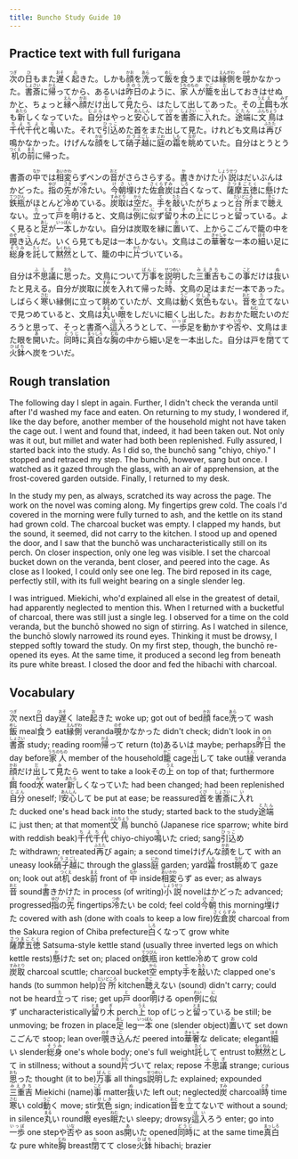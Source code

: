 ```yaml
---
title: Buncho Study Guide 10
---
```


## Practice text with full furigana

<p>
<ruby><rb>次</rb><rt>つぎ</rt></ruby>の<ruby><rb>日</rb><rt>ひ</rt></ruby>もまた<ruby><rb>遅</rb><rt>おそ</rt></ruby>く<ruby><rb>起</rb><rt>お</rt></ruby>きた。しかも<ruby><rb>顔</rb><rt>かお</rt></ruby>を<ruby><rb>洗</rb><rt>あら</rt></ruby>って<ruby><rb>飯</rb><rt>めし</rt></ruby>を<ruby><rb>食</rb><rt>く</rt></ruby>うまでは<ruby><rb>縁側</rb><rt>えんがわ</rt></ruby>を<ruby><rb>覗</rb><rt>のぞ</rt></ruby>かなかった。<ruby><rb>書斎</rb><rt>しょさい</rt></ruby>に<ruby><rb>帰</rb><rt>かえ</rt></ruby>ってから、あるいは<ruby><rb>昨日</rb><rt>きのう</rt></ruby>のように、<ruby><rb>家人</rb><rt>うちのもの</rt></ruby>が<ruby><rb>籠</rb><rt>かご</rt></ruby>を<ruby><rb>出</rb><rt>だ</rt></ruby>しておきはせぬかと、ちょっと<ruby><rb>縁</rb><rt>えん</rt></ruby>へ<ruby><rb>顔</rb><rt>かお</rt></ruby>だけ<ruby><rb>出</rb><rt>だ</rt></ruby>して<ruby><rb>見</rb><rt>み</rt></ruby>たら、はたして出してあった。その<ruby><rb>上</rb><rt>うえ</rt></ruby><ruby><rb>餌</rb><rt>え</rt></ruby>も<ruby><rb>水</rb><rt>みず</rt></ruby>も<ruby><rb>新</rb><rt>あたら</rt></ruby>しくなっていた。<ruby><rb>自分</rb><rt>じぶん</rt></ruby>はやっと<ruby><rb>安心</rb><rt>あんしん</rt></ruby>して<ruby><rb>首</rb><rt>くび</rt></ruby>を<ruby><rb>書斎</rb><rt>しょさい</rt></ruby>に<ruby><rb>入</rb><rt>い</rt></ruby>れた。<ruby><rb>途端</rb><rt>とたん</rt></ruby>に<ruby><rb>文鳥</rb><rt>ぶんちょう</rt></ruby>は<ruby><rb>千代千代</rb><rt>ちよちよ</rt></ruby>と<ruby><rb>鳴</rb><rt>な</rt></ruby>いた。それで<ruby><rb>引込</rb><rt>ひっこ</rt></ruby>めた首をまた出して見た。けれども文鳥は<ruby><rb>再</rb><rt>ふたた</rt></ruby>び鳴かなかった。けげんな<ruby><rb>顔</rb><rt>かお</rt></ruby>をして<ruby><rb>硝子</rb><rt>ガラス</rt></ruby><ruby><rb>越</rb><rt>ごし</rt></ruby>に<ruby><rb>庭</rb><rt>にわ</rt></ruby>の<ruby><rb>霜</rb><rt>しも</rt></ruby>を<ruby><rb>眺</rb><rt>なが</rt></ruby>めていた。自分はとうとう<ruby><rb>机</rb><rt>つくえ</rt></ruby>の<ruby><rb>前</rb><rt>まえ</rt></ruby>に帰った。
</p>

<p>
書斎の<ruby><rb>中</rb><rt>なか</rt></ruby>では<ruby><rb>相変</rb><rt>あいかわ</rt></ruby>らずペンの<ruby><rb>音</rb><rt>おと</rt></ruby>がさらさらする。<ruby><rb>書</rb><rt>か</rt></ruby>きかけた<ruby><rb>小説</rb><rt>しょうせつ</rt></ruby>はだいぶんはかどった。<ruby><rb>指</rb><rt>ゆび</rt></ruby>の<ruby><rb>先</rb><rt>さき</rt></ruby>が<ruby><rb>冷</rb><rt>つめ</rt></ruby>たい。<ruby><rb>今朝</rb><rt>けさ</rt></ruby><ruby><rb>埋</rb><rt>い</rt></ruby>けた<ruby><rb>佐倉炭</rb><rt>さくらずみ</rt></ruby>は<ruby><rb>白</rb><rt>しろ</rt></ruby>くなって、<ruby><rb>薩摩五徳</rb><rt>さつまごとく</rt></ruby>に<ruby><rb>懸</rb><rt>か</rt></ruby>けた<ruby><rb>鉄瓶</rb><rt>てつびん</rt></ruby>がほとんど<ruby><rb>冷</rb><rt>さ</rt></ruby>めている。<ruby><rb>炭取</rb><rt>すみとり</rt></ruby>は<ruby><rb>空</rb><rt>から</rt></ruby>だ。<ruby><rb>手</rb><rt>て</rt></ruby>を<ruby><rb>敲</rb><rt>たた</rt></ruby>いたがちょっと<ruby><rb>台所</rb><rt>だいどころ</rt></ruby>まで<ruby><rb>聴</rb><rt>きこ</rt></ruby>えない。<ruby><rb>立</rb><rt>た</rt></ruby>って<ruby><rb>戸</rb><rt>と</rt></ruby>を<ruby><rb>明</rb><rt>あ</rt></ruby>けると、文鳥は<ruby><rb>例</rb><rt>れい</rt></ruby>に<ruby><rb>似</rb><rt>に</rt></ruby>ず<ruby><rb>留</rb><rt>とま</rt></ruby>り<ruby><rb>木</rb><rt>ぎ</rt></ruby>の<ruby><rb>上</rb><rt>うえ</rt></ruby>にじっと<ruby><rb>留</rb><rt>とま</rt></ruby>っている。よく見ると<ruby><rb>足</rb><rt>あし</rt></ruby>が<ruby><rb>一本</rb><rt>いっぽん</rt></ruby>しかない。自分は炭取を縁に<ruby><rb>置</rb><rt>お</rt></ruby>いて、上からこごんで籠の中を<ruby><rb>覗</rb><rt>のぞ</rt></ruby>き<ruby><rb>込</rb><rt>こ</rt></ruby>んだ。いくら見ても足は一本しかない。文鳥はこの<ruby><rb>華奢</rb><rt>きゃしゃ</rt></ruby>な一本の<ruby><rb>細</rb><rt>ほそ</rt></ruby>い足に<ruby><rb>総身</rb><rt>そうみ</rt></ruby>を<ruby><rb>託</rb><rt>たく</rt></ruby>して<ruby><rb>黙然</rb><rt>もくねん</rt></ruby>として、籠の中に<ruby><rb>片</rb><rt>かた</rt></ruby>づいている。
</p>

<p>
自分は<ruby><rb>不思議</rb><rt>ふしぎ</rt></ruby>に<ruby><rb>思</rb><rt>おも</rt></ruby>った。文鳥について<ruby><rb>万事</rb><rt>ばんじ</rt></ruby>を<ruby><rb>説明</rb><rt>せつめい</rt></ruby>した<ruby><rb>三重吉</rb><rt>みえきち</rt></ruby>もこの<ruby><rb>事</rb><rt>こと</rt></ruby>だけは<ruby><rb>抜</rb><rt>ぬ</rt></ruby>いたと見える。自分が炭取に<ruby><rb>炭</rb><rt>すみ</rt></ruby>を入れて帰った<ruby><rb>時</rb><rt>とき</rt></ruby>、文鳥の足はまだ一本であった。しばらく<ruby><rb>寒</rb><rt>さむ</rt></ruby>い縁側に立って眺めていたが、文鳥は<ruby><rb>動</rb><rt>うご</rt></ruby>く<ruby><rb>気色</rb><rt>けしき</rt></ruby>もない。<ruby><rb>音</rb><rt>おと</rt></ruby>を<ruby><rb>立</rb><rt>た</rt></ruby>てないで見つめていると、文鳥は<ruby><rb>丸</rb><rt>まる</rt></ruby>い<ruby><rb>眼</rb><rt>め</rt></ruby>をしだいに細くし出した。おおかた<ruby><rb>眠</rb><rt>ねむ</rt></ruby>たいのだろうと思って、そっと書斎へ<ruby><rb>這入</rb><rt>はい</rt></ruby>ろうとして、<ruby><rb>一歩</rb><rt>いっぽ</rt></ruby>足を動かすや<ruby><rb>否</rb><rt>いな</rt></ruby>や、文鳥はまた眼を<ruby><rb>開</rb><rt>あ</rt></ruby>いた。<ruby><rb>同時</rb><rt>どうじ</rt></ruby>に<ruby><rb>真白</rb><rt>まっしろ</rt></ruby>な<ruby><rb>胸</rb><rt>むね</rt></ruby>の中から細い足を一本出した。自分は戸を<ruby><rb>閉</rb><rt>た</rt></ruby>てて<ruby><rb>火鉢</rb><rt>ひばち</rt></ruby>へ炭をついだ。
</p>


## Rough translation

The following day I slept in again. Further, I didn't check the veranda until after I'd washed my face and eaten. On returning to my study, I wondered if, like the day before, another member of the household might not have taken the cage out. I went and found that, indeed, it had been taken out. Not only was it out, but millet and water had both been replenished. Fully assured, I started back into the study. As I did so, the bunchō sang "chiyo, chiyo." I stopped and retraced my step. The bunchō, however, sang but once. I watched as it gazed through the glass, with an air of apprehension, at the frost-covered garden outside. Finally, I returned to my desk.

In the study my pen, as always, scratched its way across the page. The work on the novel was coming along. My fingertips grew cold. The coals I'd covered in the morning were fully turned to ash, and the kettle on its stand had grown cold. The charcoal bucket was empty. I clapped my hands, but the sound, it seemed, did not carry to the kitchen. I stood up and opened the door, and I saw that the bunchō was uncharacteristically still on its perch. On closer inspection, only one leg was visible. I set the charcoal bucket down on the veranda, bent closer, and peered into the cage. As close as I looked, I could only see one leg. The bird reposed in its cage, perfectly still, with its full weight bearing on a single slender leg.

I was intrigued. Miekichi, who'd explained all else in the greatest of detail, had apparently neglected to mention this. When I returned with a bucketful of charcoal, there was still just a single leg. I observed for a time on the cold veranda, but the bunchō showed no sign of stirring. As I watched in silence, the bunchō slowly narrowed its round eyes. Thinking it must be drowsy, I stepped softly toward the study. On my first step, though, the bunchō re-opened its eyes. At the same time, it produced a second leg from beneath its pure white breast. I closed the door and fed the hibachi with charcoal.  


## Vocabulary

<p>
<span class="vocabstudy"><ruby><rb>次</rb><rt>つぎ</rt></ruby>&nbsp;next</span><span class="vocabstudy"><ruby><rb>日</rb><rt>ひ</rt></ruby>&nbsp;day</span><span class="vocabstudy"><ruby><rb>遅</rb><rt>おそ</rt></ruby>く&nbsp;late</span><span class="vocabstudy"><ruby><rb>起</rb><rt>お</rt></ruby>きた&nbsp;woke up; got out of bed</span><span class="vocabstudy"><ruby><rb>顔</rb><rt>かお</rt></ruby>&nbsp;face</span><span class="vocabstudy"><ruby><rb>洗</rb><rt>あら</rt></ruby>って&nbsp;wash</span><span class="vocabstudy"><ruby><rb>飯</rb><rt>めし</rt></ruby>&nbsp;meal</span><span class="vocabstudy"><ruby><rb>食</rb><rt>く</rt></ruby>う&nbsp;eat</span><span class="vocabstudy"><ruby><rb>縁側</rb><rt>えんがわ</rt></ruby>&nbsp;veranda</span><span class="vocabstudy"><ruby><rb>覗</rb><rt>のぞ</rt></ruby>かなかった&nbsp;didn't check; didn't look in on</span><span class="vocabstudy"><ruby><rb>書斎</rb><rt>しょさい</rt></ruby>&nbsp;study; reading room</span><span class="vocabstudy"><ruby><rb>帰</rb><rt>かえ</rt></ruby>って&nbsp;return (to)</span><span class="vocabstudy">あるいは&nbsp;maybe; perhaps</span><span class="vocabstudy"><ruby><rb>昨日</rb><rt>きのう</rt></ruby>&nbsp;the day before</span><span class="vocabstudy"><ruby><rb>家人</rb><rt>うちのもの</rt></ruby>&nbsp;member of the household</span><span class="vocabstudy"><ruby><rb>籠</rb><rt>かご</rt></ruby>&nbsp;cage</span><span class="vocabstudy"><ruby><rb>出</rb><rt>だ</rt></ruby>して&nbsp;take out</span><span class="vocabstudy"><ruby><rb>縁</rb><rt>えん</rt></ruby>&nbsp;veranda</span><span class="vocabstudy"><ruby><rb>顔</rb><rt>かお</rt></ruby>だけ<ruby><rb>出</rb><rt>だ</rt></ruby>して<ruby><rb>見</rb><rt>み</rt></ruby>たら&nbsp;went to take a look</span><span class="vocabstudy">その<ruby><rb>上</rb><rt>うえ</rt></ruby>&nbsp;on top of that; furthermore</span><span class="vocabstudy"><ruby><rb>餌</rb><rt>え</rt></ruby>&nbsp;food</span><span class="vocabstudy"><ruby><rb>水</rb><rt>みず</rt></ruby>&nbsp;water</span><span class="vocabstudy"><ruby><rb>新</rb><rt>あたら</rt></ruby>しくなっていた&nbsp;had been changed; had been replenished</span><span class="vocabstudy"><ruby><rb>自分</rb><rt>じぶん</rt></ruby>&nbsp;oneself; I</span><span class="vocabstudy"><ruby><rb>安心</rb><rt>あんしん</rt></ruby>して&nbsp;be put at ease; be reassured</span><span class="vocabstudy"><ruby><rb>首</rb><rt>くび</rt></ruby>を<ruby><rb>書斎</rb><rt>しょさい</rt></ruby>に<ruby><rb>入</rb><rt>い</rt></ruby>れた&nbsp;ducked one's head back into the study; started back to the study</span><span class="vocabstudy"><ruby><rb>途端</rb><rt>とたん</rt></ruby>に&nbsp;just then; at that moment</span><span class="vocabstudy"><ruby><rb>文鳥</rb><rt>ぶんちょう</rt></ruby>&nbsp;bunchō (Japanese rice sparrow; white bird with reddish beak)</span><span class="vocabstudy"><ruby><rb>千代千代</rb><rt>ちよちよ</rt></ruby>&nbsp;chiyo-chiyo</span><span class="vocabstudy"><ruby><rb>鳴</rb><rt>な</rt></ruby>いた&nbsp;cried; sang</span><span class="vocabstudy"><ruby><rb>引込</rb><rt>ひっこ</rt></ruby>めた&nbsp;withdrawn; retreated</span><span class="vocabstudy"><ruby><rb>再</rb><rt>ふたた</rt></ruby>び&nbsp;again; a second time</span><span class="vocabstudy">けげんな<ruby><rb>顔</rb><rt>かお</rt></ruby>をして&nbsp;with an uneasy look</span><span class="vocabstudy"><ruby><rb>硝子</rb><rt>ガラス</rt></ruby><ruby><rb>越</rb><rt>ごし</rt></ruby>に&nbsp;through the glass</span><span class="vocabstudy"><ruby><rb>庭</rb><rt>にわ</rt></ruby>&nbsp;garden; yard</span><span class="vocabstudy"><ruby><rb>霜</rb><rt>しも</rt></ruby>&nbsp;frost</span><span class="vocabstudy"><ruby><rb>眺</rb><rt>なが</rt></ruby>めて&nbsp;gaze on; look out at</span><span class="vocabstudy"><ruby><rb>机</rb><rt>つくえ</rt></ruby>&nbsp;desk</span><span class="vocabstudy"><ruby><rb>前</rb><rt>まえ</rt></ruby>&nbsp;front of</span>
<span class="vocabstudy"><ruby><rb>中</rb><rt>なか</rt></ruby>&nbsp;inside</span><span class="vocabstudy"><ruby><rb>相変</rb><rt>あいかわ</rt></ruby>らず&nbsp;as ever; as always</span><span class="vocabstudy"><ruby><rb>音</rb><rt>おと</rt></ruby>&nbsp;sound</span><span class="vocabstudy"><ruby><rb>書</rb><rt>か</rt></ruby>きかけた&nbsp;in process (of writing)</span><span class="vocabstudy"><ruby><rb>小説</rb><rt>しょうせつ</rt></ruby>&nbsp;novel</span><span class="vocabstudy">はかどった&nbsp;advanced; progressed</span><span class="vocabstudy"><ruby><rb>指</rb><rt>ゆび</rt></ruby>の<ruby><rb>先</rb><rt>さき</rt></ruby>&nbsp;fingertips</span><span class="vocabstudy"><ruby><rb>冷</rb><rt>つめ</rt></ruby>たい&nbsp;be cold; feel cold</span><span class="vocabstudy"><ruby><rb>今朝</rb><rt>けさ</rt></ruby>&nbsp;this morning</span><span class="vocabstudy"><ruby><rb>埋</rb><rt>い</rt></ruby>けた&nbsp;covered with ash (done with coals to keep a low fire)</span><span class="vocabstudy"><ruby><rb>佐倉炭</rb><rt>さくらずみ</rt></ruby>&nbsp;charcoal from the Sakura region of Chiba prefecture</span><span class="vocabstudy"><ruby><rb>白</rb><rt>しろ</rt></ruby>くなって&nbsp;grow white</span><span class="vocabstudy"><ruby><rb>薩摩五徳</rb><rt>さつまごとく</rt></ruby>&nbsp;Satsuma-style kettle stand (usually three inverted legs on which kettle rests)</span><span class="vocabstudy"><ruby><rb>懸</rb><rt>か</rt></ruby>けた&nbsp;set on; placed on</span><span class="vocabstudy"><ruby><rb>鉄瓶</rb><rt>てつびん</rt></ruby>&nbsp;iron kettle</span><span class="vocabstudy"><ruby><rb>冷</rb><rt>さ</rt></ruby>めて&nbsp;grow cold</span><span class="vocabstudy"><ruby><rb>炭取</rb><rt>すみとり</rt></ruby>&nbsp;charcoal scuttle; charcoal bucket</span><span class="vocabstudy"><ruby><rb>空</rb><rt>から</rt></ruby>&nbsp;empty</span><span class="vocabstudy"><ruby><rb>手</rb><rt>て</rt></ruby>を<ruby><rb>敲</rb><rt>たた</rt></ruby>いた&nbsp;clapped one's hands (to summon help)</span><span class="vocabstudy"><ruby><rb>台所</rb><rt>だいどころ</rt></ruby>&nbsp;kitchen</span><span class="vocabstudy"><ruby><rb>聴</rb><rt>きこ</rt></ruby>えない&nbsp;(sound) didn't carry; could not be heard</span><span class="vocabstudy"><ruby><rb>立</rb><rt>た</rt></ruby>って&nbsp;rise; get up</span><span class="vocabstudy"><ruby><rb>戸</rb><rt>と</rt></ruby>&nbsp;door</span><span class="vocabstudy"><ruby><rb>明</rb><rt>あ</rt></ruby>ける&nbsp;open</span><span class="vocabstudy"><ruby><rb>例</rb><rt>れい</rt></ruby>に<ruby><rb>似</rb><rt>に</rt></ruby>ず&nbsp;uncharacteristically</span><span class="vocabstudy"><ruby><rb>留</rb><rt>とま</rt></ruby>り<ruby><rb>木</rb><rt>ぎ</rt></ruby>&nbsp;perch</span><span class="vocabstudy"><ruby><rb>上</rb><rt>うえ</rt></ruby>&nbsp;top of</span><span class="vocabstudy">じっと<ruby><rb>留</rb><rt>とま</rt></ruby>っている&nbsp;be still; be unmoving; be frozen in place</span><span class="vocabstudy"><ruby><rb>足</rb><rt>あし</rt></ruby>&nbsp;leg</span><span class="vocabstudy"><ruby><rb>一本</rb><rt>いっぽん</rt></ruby>&nbsp;one (slender object)</span><span class="vocabstudy"><ruby><rb>置</rb><rt>お</rt></ruby>いて&nbsp;set down</span><span class="vocabstudy">こごんで&nbsp;stoop; lean over</span><span class="vocabstudy"><ruby><rb>覗</rb><rt>のぞ</rt></ruby>き<ruby><rb>込</rb><rt>こ</rt></ruby>んだ&nbsp;peered into</span><span class="vocabstudy"><ruby><rb>華奢</rb><rt>きゃしゃ</rt></ruby>な&nbsp;delicate; elegant</span><span class="vocabstudy"><ruby><rb>細</rb><rt>ほそ</rt></ruby>い&nbsp;slender</span><span class="vocabstudy"><ruby><rb>総身</rb><rt>そうみ</rt></ruby>&nbsp;one's whole body; one's full weight</span><span class="vocabstudy"><ruby><rb>託</rb><rt>たく</rt></ruby>して&nbsp;entrust to</span><span class="vocabstudy"><ruby><rb>黙然</rb><rt>もくねん</rt></ruby>として&nbsp;in stillness; without a sound</span><span class="vocabstudy"><ruby><rb>片</rb><rt>かた</rt></ruby>づいて&nbsp;relax; repose</span>
<span class="vocabstudy"><ruby><rb>不思議</rb><rt>ふしぎ</rt></ruby>&nbsp;strange; curious</span><span class="vocabstudy"><ruby><rb>思</rb><rt>おも</rt></ruby>った&nbsp;thought (it to be)</span><span class="vocabstudy"><ruby><rb>万事</rb><rt>ばんじ</rt></ruby>&nbsp;all things</span><span class="vocabstudy"><ruby><rb>説明</rb><rt>せつめい</rt></ruby>した&nbsp;explained; expounded</span><span class="vocabstudy"><ruby><rb>三重吉</rb><rt>みえきち</rt></ruby>&nbsp;Miekichi (name)</span><span class="vocabstudy"><ruby><rb>事</rb><rt>こと</rt></ruby>&nbsp;matter</span><span class="vocabstudy"><ruby><rb>抜</rb><rt>ぬ</rt></ruby>いた&nbsp;left out; neglected</span><span class="vocabstudy"><ruby><rb>炭</rb><rt>すみ</rt></ruby>&nbsp;charcoal</span><span class="vocabstudy"><ruby><rb>時</rb><rt>とき</rt></ruby>&nbsp;time</span><span class="vocabstudy"><ruby><rb>寒</rb><rt>さむ</rt></ruby>い&nbsp;cold</span><span class="vocabstudy"><ruby><rb>動</rb><rt>うご</rt></ruby>く&nbsp;move; stir</span><span class="vocabstudy"><ruby><rb>気色</rb><rt>けしき</rt></ruby>&nbsp;sign; indication</span><span class="vocabstudy"><ruby><rb>音</rb><rt>おと</rt></ruby>を<ruby><rb>立</rb><rt>た</rt></ruby>てないで&nbsp;without a sound; in silence</span><span class="vocabstudy"><ruby><rb>丸</rb><rt>まる</rt></ruby>い&nbsp;round</span><span class="vocabstudy"><ruby><rb>眼</rb><rt>め</rt></ruby>&nbsp;eyes</span><span class="vocabstudy"><ruby><rb>眠</rb><rt>ねむ</rt></ruby>たい&nbsp;sleepy; drowsy</span><span class="vocabstudy"><ruby><rb>這入</rb><rt>はい</rt></ruby>ろう&nbsp;enter; go into</span><span class="vocabstudy"><ruby><rb>一歩</rb><rt>いっぽ</rt></ruby>&nbsp;one step</span><span class="vocabstudy">や<ruby><rb>否</rb><rt>いな</rt></ruby>や&nbsp;as soon as</span><span class="vocabstudy"><ruby><rb>開</rb><rt>あ</rt></ruby>いた&nbsp;opened</span><span class="vocabstudy"><ruby><rb>同時</rb><rt>どうじ</rt></ruby>に&nbsp;at the same time</span><span class="vocabstudy"><ruby><rb>真白</rb><rt>まっしろ</rt></ruby>な&nbsp;pure white</span><span class="vocabstudy"><ruby><rb>胸</rb><rt>むね</rt></ruby>&nbsp;breast</span><span class="vocabstudy"><ruby><rb>閉</rb><rt>た</rt></ruby>てて&nbsp;close</span><span class="vocabstudy"><ruby><rb>火鉢</rb><rt>ひばち</rt></ruby>&nbsp;hibachi; brazier</span>
</p>
